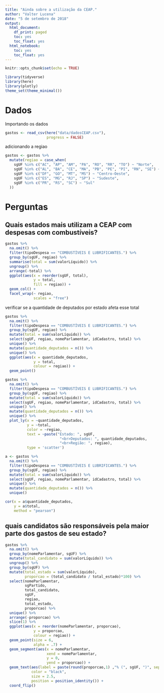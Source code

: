 ```yaml
---
title: "Ainda sobre a utilização da CEAP."
author: "Valter Lucena"
date: "5 de setembro de 2018"
output: 
  html_document:
    df_print: paged
    toc: yes
    toc_float: yes
  html_notebook:
    toc: yes
    toc_float: yes
---
```


```r
knitr::opts_chunk$set(echo = TRUE)
```

```r
library(tidyverse)
library(here)
library(plotly)
theme_set(theme_minimal()) 
```

# Dados

Importando os dados

```r
gastos <- read_csv(here("data/dadosCEAP.csv"),
                   progress = FALSE)
```

adicionando a regiao

```r
gastos <- gastos %>% 
  mutate(regiao = case_when(
    sgUF %in% c("AC", "AP", "AM", "PA", "RO", "RR", "TO") ~ "Norte",
    sgUF %in% c("AL", "BA", "CE", "MA", "PB", "PE", "PI", "RN", "SE") ~ "Nordeste",
    sgUF %in% c("DF", "GO", "MT", "MS") ~ "Centro-Oeste",
    sgUF %in% c("ES", "MG", "RJ", "SP") ~ "Sudeste",
    sgUF %in% c("PR", "RS", "SC") ~ "Sul"
  ))
```

# Perguntas

## Quais estados mais utilizam a CEAP com despesas com combustíveis?

```r
gastos %>% 
  na.omit() %>% 
  filter(tipoDespesa == "COMBUSTÍVEIS E LUBRIFICANTES.") %>% 
  group_by(sgUF, regiao) %>% 
  summarise(total = sum(valorLíquido)) %>% 
  ungroup() %>% 
  arrange(-total) %>% 
  ggplot(aes(x = reorder(sgUF, total), 
             y = total,
             fill = regiao)) +
  geom_col() +
  facet_wrap(~ regiao,
             scales = "free")
```

verificar se a quantidade de deputados por estado afeta esse total

```r
gastos %>% 
  na.omit() %>% 
  filter(tipoDespesa == "COMBUSTÍVEIS E LUBRIFICANTES.") %>% 
  group_by(sgUF, regiao) %>% 
  mutate(total = sum(valorLíquido)) %>% 
  select(sgUF, regiao, nomeParlamentar, idCadastro, total) %>% 
  unique() %>%
  mutate(quantidade_deputados = n()) %>% 
  unique() %>% 
  ggplot(aes(x = quantidade_deputados,
             y = total,
             colour = regiao)) +
  geom_point()
```

```r
gastos %>% 
  na.omit() %>% 
  filter(tipoDespesa == "COMBUSTÍVEIS E LUBRIFICANTES.") %>% 
  group_by(sgUF, regiao) %>% 
  mutate(total = sum(valorLíquido)) %>% 
  select(sgUF, regiao, nomeParlamentar, idCadastro, total) %>% 
  unique() %>%
  mutate(quantidade_deputados = n()) %>% 
  unique() %>%
  plot_ly(x = ~quantidade_deputados,
          y = ~total,
          color = ~regiao,
          text = ~paste("Estado: ", sgUF,
                         "<br>Deputados: ", quantidade_deputados,
                         "<br>Região: ", regiao),
          type = 'scatter')
```

```r
a <- gastos %>% 
  na.omit() %>% 
  filter(tipoDespesa == "COMBUSTÍVEIS E LUBRIFICANTES.") %>% 
  group_by(sgUF, regiao) %>% 
  mutate(total = sum(valorLíquido)) %>% 
  select(sgUF, regiao, nomeParlamentar, idCadastro, total) %>% 
  unique() %>%
  mutate(quantidade_deputados = n()) %>% 
  unique()

cor(x = a$quantidade_deputados,
    y = a$total,
    method = "pearson")
```

## quais candidatos são responsáveis pela maior parte dos gastos de seu estado?

```r
gastos %>% 
  na.omit() %>% 
  group_by(nomeParlamentar, sgUF) %>% 
  mutate(total_candidato = sum(valorLíquido)) %>% 
  ungroup() %>% 
  group_by(sgUF) %>% 
  mutate(total_estado = sum(valorLíquido),
         proporcao = (total_candidato / total_estado)*100) %>% 
  select(nomeParlamentar, 
         sgPartido, 
         total_candidato, 
         sgUF, 
         regiao, 
         total_estado, 
         proporcao) %>% 
  unique() %>% 
  arrange(-proporcao) %>% 
  slice(1) %>% 
  ggplot(aes(x = reorder(nomeParlamentar, proporcao),
             y = proporcao,
             colour = regiao)) +
  geom_point(size = 6,
             alpha = .7) +
  geom_segment(aes(x = nomeParlamentar,
                   xend = nomeParlamentar,
                   y = 0,
                   yend = proporcao)) +
  geom_text(aes(label = paste(round(proporcao,1) ,"% (", sgUF, ")", sep = "")),
            color = "black",
            size = 2.5,
            position = position_identity()) +
  coord_flip()
```

